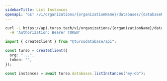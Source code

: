```yaml
---
sidebarTitle: List Instances
openapi: "GET /v1/organizations/{organizationName}/databases/{databaseName}/instances"
---
```


<RequestExample>

```bash cURL
curl -L https://api.turso.tech/v1/organizations/{organizationName}/databases/{databaseName}/instances \
  -H 'Authorization: Bearer TOKEN'
```

```ts Node.js
import { createClient } from "@tursodatabase/api";

const turso = createClient({
  org: "...",
  token: "",
});

const instances = await turso.databases.listInstances("my-db");
```

</RequestExample>
